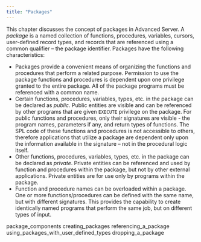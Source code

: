 ```yaml
---
title: "Packages"
---
```


This chapter discusses the concept of packages in Advanced Server. A *package* is a named collection of functions, procedures, variables, cursors, user-defined record types, and records that are referenced using a common qualifier – the package identifier. Packages have the following characteristics:

-   Packages provide a convenient means of organizing the functions and procedures that perform a related purpose. Permission to use the package functions and procedures is dependent upon one privilege granted to the entire package. All of the package programs must be referenced with a common name.
-   Certain functions, procedures, variables, types, etc. in the package can be declared as *public*. Public entities are visible and can be referenced by other programs that are given `EXECUTE` privilege on the package. For public functions and procedures, only their signatures are visible - the program names, parameters if any, and return types of functions. The SPL code of these functions and procedures is not accessible to others, therefore applications that utilize a package are dependent only upon the information available in the signature – not in the procedural logic itself.
-   Other functions, procedures, variables, types, etc. in the package can be declared as *private*. Private entities can be referenced and used by function and procedures within the package, but not by other external applications. Private entities are for use only by programs within the package.
-   Function and procedure names can be overloaded within a package. One or more functions/procedures can be defined with the same name, but with different signatures. This provides the capability to create identically named programs that perform the same job, but on different types of input.

<div class="toctree" maxdepth="5">

package\_components creating\_packages referencing\_a\_package using\_packages\_with\_user\_defined\_types dropping\_a\_package

</div>
